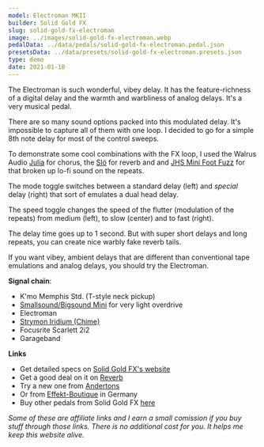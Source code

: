 ```yaml
---
model: Electroman MKII
builder: Solid Gold FX
slug: solid-gold-fx-electroman
image: ../images/solid-gold-fx-electroman.webp
pedalData: ../data/pedals/solid-gold-fx-electroman.pedal.json
presetsData: ../data/presets/solid-gold-fx-electroman.presets.json
type: demo
date: 2021-01-18
---
```


The Electroman is such wonderful, vibey delay. It has the feature-richness of a digital delay and the warmth and warbliness of analog delays. It's a very musical pedal.

There are so many sound options packed into this modulated delay. It's impossible to capture all of them with one loop. I decided to go for a simple 8th note delay for most of the control sweeps.

To demonstrate some cool combinations with the FX loop, I used the Walrus Audio [Julia](/demos/walrus-audio-julia-v2) for chorus, the [Slö](/demos/walrus-audio-slo) for reverb and and [JHS Mini Foot Fuzz](/demos/jhs-pedals-mini-foot-fuzz-v2) for that broken up lo-fi sound on the repeats.

The mode toggle switches between a standard delay (left) and _special_ delay (right) that sort of emulates a dual head delay.

The speed toggle changes the speed of the flutter (modulation of the repeats) from medium (left), to slow (center) and to fast (right).

The delay time goes up to 1 second. But with super short delays and long repeats, you can create nice warbly fake reverb tails.

If you want vibey, ambient delays that are different than conventional tape emulations and analog delays, you should try the Electroman.

**Signal chain**:

- K'mo Memphis Std. (T-style neck pickup)
- [Smallsound/Bigsound Mini](/demos/smallsound-bigsound-mini) for very light overdrive
- Electroman
- [Strymon Iridium (Chime)](/demos/strymon-iridium)
- Focusrite Scarlett 2i2
- Garageband

**Links**

- Get detailed specs on [Solid Gold FX's website](https://solidgoldfx.com/collections/reverb-delay/products/electroman)
- Get a good deal on it on [Reverb](https://reverb.grsm.io/loopydemos-solid-gold-fx-electroman)
- Try a new one from [Andertons](https://www.andertons.co.uk/solidgoldfx-electroman-mkii-delay-and-modulation-pedal)
- Or from [Effekt-Boutique](https://www.effekt-boutique.de/solid-gold-fx-electroman-mkii.html) in Germany
- Buy other pedals from Solid Gold FX [here](https://www.thomann.de/gb/solid_gold_fx.html?partner_id=15606)

_Some of these are affiliate links and I earn a small comission if you buy stuff through those links. There is no additional cost for you. It helps me keep this website alive._
